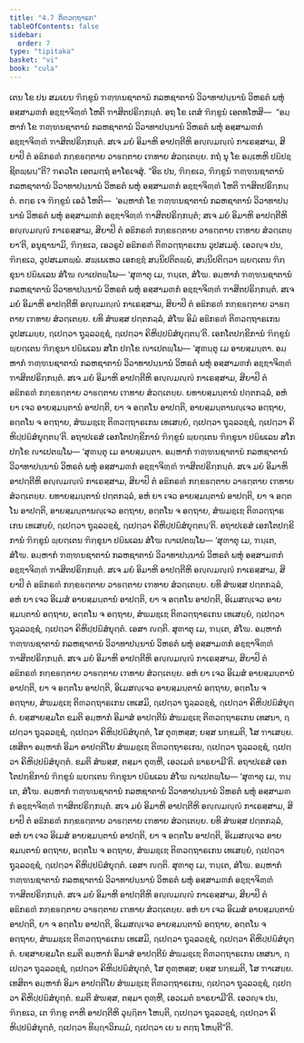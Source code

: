 ```yaml
---
title: "4.7 ຕິຓວຕ຺ຖາຣກ"
tableOfContents: false
sidebar:
  order: 7
type: "tipitaka"
basket: "vi"
book: "cula"
---
```



<DynamicBreadcrumb />

<Division number="212" book="cula">

<Paragraph number="871" book="cula">
ເຕນ ໂຂ ປນ ສມເຍນ ຠິກ຺ຂູນໍ ຠຓ຺ຑນຊາຕານໍ ກລຫຊາຕານໍ ວິວາທາປນ຺ນານໍ ວິຫຣຕໍ ພຫຸໍ ອສ຺ສາມຓກໍ ອຊ຺ຌາຈິຓ຺ຓໍ ໂຫຕິ ຠາສິຕປຣິກ຺ກນ຺ຕໍ. ອຖ ໂຂ ເຕສໍ ຠິກ຺ຂູນໍ ເອຕທໂຫສິ—  “ອມ຺ຫາກໍ ໂຂ ຠຓ຺ຑນຊາຕານໍ ກລຫຊາຕານໍ ວິວາທາປນ຺ນານໍ ວິຫຣຕໍ ພຫຸໍ ອສ຺ສາມຓກໍ ອຊ຺ຌາຈິຓ຺ຓໍ ຠາສິຕປຣິກ຺ກນ຺ຕໍ. ສເຈ ມຍໍ ອິມາຫິ ອາປຕ຺ຕີຫິ ອຎ຺ຎມຎ຺ຎໍ ກາເຣສ຺ສາມ, ສິຍາປິ ຕໍ ອຘິກຣຓໍ ກກ຺ຂຬຕ຺ຕາຍ ວາຬຕ຺ຕາຍ ເຠທາຍ ສໍວຕ຺ເຕຍ຺ຍ. ກຖໍ ນຸ ໂຂ ອມ຺ເຫຫິ ປຏິປຊ຺ຊິຕພ຺ພນ຺”ຕິ? ຠຄວໂຕ ເອຕມຕ຺ຖໍ ອາໂຣເຈສຸໍ.
</Paragraph>

<Paragraph number="872" book="cula">
“ອິຘ ປນ, ຠິກ຺ຂເວ, ຠິກ຺ຂູນໍ ຠຓ຺ຑນຊາຕານໍ ກລຫຊາຕານໍ ວິວາທາປນ຺ນານໍ ວິຫຣຕໍ ພຫຸໍ ອສ຺ສາມຓກໍ ອຊ຺ຌາຈິຓ຺ຓໍ ໂຫຕິ ຠາສິຕປຣິກ຺ກນ຺ຕໍ. ຕຕ຺ຣ ເຈ ຠິກ຺ຂູນໍ ເອວໍ ໂຫຕິ—  ‘ອມ຺ຫາກໍ ໂຂ ຠຓ຺ຑນຊາຕານໍ ກລຫຊາຕານໍ ວິວາທາປນ຺ນານໍ ວິຫຣຕໍ ພຫຸໍ ອສ຺ສາມຓກໍ ອຊ຺ຌາຈິຓ຺ຓໍ ຠາສິຕປຣິກ຺ກນ຺ຕໍ; ສເຈ ມຍໍ ອິມາຫິ ອາປຕ຺ຕີຫິ ອຎ຺ຎມຎ຺ຎໍ ກາເຣສ຺ສາມ, ສິຍາປິ ຕໍ ອຘິກຣຓໍ ກກ຺ຂຬຕ຺ຕາຍ ວາຬຕ຺ຕາຍ ເຠທາຍ ສໍວຕ຺ເຕຍ຺ຍາ’ຕິ, ອນຸຊານາມິ, ຠິກ຺ຂເວ, ເອວຣູປໍ ອຘິກຣຓໍ ຕິຓວຕ຺ຖາຣເກນ ວູປສເມຕຸໍ. ເອວຎ຺ຈ ປນ, ຠິກ຺ຂເວ, ວູປສເມຕພ຺ພໍ. ສພ຺ເພເຫວ ເອກຊ຺ຌໍ ສນ຺ນິປຕິຕພ຺ພໍ, ສນ຺ນິປຕິຕ຺ວາ ພ຺ຍຕ຺ເຕນ ຠິກ຺ຂຸນາ ປຏິພເລນ ສໍໂຆ ຎາເປຕພ຺ໂພ—
</Paragraph>

<Paragraph number="873" book="cula">
‘ສຸຓາຕຸ ເມ, ຠນ຺ເຕ, ສໍໂຆ. ອມ຺ຫາກໍ ຠຓ຺ຑນຊາຕານໍ ກລຫຊາຕານໍ ວິວາທາປນ຺ນານໍ ວິຫຣຕໍ ພຫຸໍ ອສ຺ສາມຓກໍ ອຊ຺ຌາຈິຓ຺ຓໍ ຠາສິຕປຣິກ຺ກນ຺ຕໍ. ສເຈ ມຍໍ ອິມາຫິ ອາປຕ຺ຕີຫິ ອຎ຺ຎມຎ຺ຎໍ ກາເຣສ຺ສາມ, ສິຍາປິ ຕໍ ອຘິກຣຓໍ ກກ຺ຂຬຕ຺ຕາຍ ວາຬຕ຺ຕາຍ ເຠທາຍ ສໍວຕ຺ເຕຍ຺ຍ. ຍທິ ສໍຆສ຺ສ ປຕ຺ຕກລ຺ລໍ, ສໍໂຆ ອິມໍ ອຘິກຣຓໍ ຕິຓວຕ຺ຖາຣເກນ ວູປສເມຍ຺ຍ, ຐເປຕ຺ວາ ຖຸລ຺ລວຊ຺ຊໍ, ຐເປຕ຺ວາ ຄິຫິປ຺ປຏິສໍຍຸຕ຺ຕນ຺’ຕິ. ເອກໂຕປກ຺ຂິການໍ ຠິກ຺ຂູນໍ ພ຺ຍຕ຺ເຕນ ຠິກ຺ຂຸນາ ປຏິພເລນ ສໂກ ປກ຺ໂຂ ຎາເປຕພ຺ໂພ—
</Paragraph>

<Paragraph number="874" book="cula">
‘ສຸຓນ຺ຕຸ ເມ ອາຍສ຺ມນ຺ຕາ. ອມ຺ຫາກໍ ຠຓ຺ຑນຊາຕານໍ ກລຫຊາຕານໍ ວິວາທາປນ຺ນານໍ ວິຫຣຕໍ ພຫຸໍ ອສ຺ສາມຓກໍ ອຊ຺ຌາຈິຓ຺ຓໍ ຠາສິຕປຣິກ຺ກນ຺ຕໍ. ສເຈ ມຍໍ ອິມາຫິ ອາປຕ຺ຕີຫິ ອຎ຺ຎມຎ຺ຎໍ ກາເຣສ຺ສາມ, ສິຍາປິ ຕໍ ອຘິກຣຓໍ ກກ຺ຂຬຕ຺ຕາຍ ວາຬຕ຺ຕາຍ ເຠທາຍ ສໍວຕ຺ເຕຍ຺ຍ. ຍທາຍສ຺ມນ຺ຕານໍ ປຕ຺ຕກລ຺ລໍ, ອຫໍ ຍາ ເຈວ ອາຍສ຺ມນ຺ຕານໍ ອາປຕ຺ຕິ, ຍາ ຈ ອຕ຺ຕໂນ ອາປຕ຺ຕິ, ອາຍສ຺ມນ຺ຕານຎ຺ເຈວ ອຕ຺ຖາຍ, ອຕ຺ຕໂນ ຈ ອຕ຺ຖາຍ, ສໍຆມຊ຺ເຌ ຕິຓວຕ຺ຖາຣເກນ ເທເສຍ຺ຍໍ, ຐເປຕ຺ວາ ຖຸລ຺ລວຊ຺ຊໍ, ຐເປຕ຺ວາ ຄິຫິປ຺ປຏິສໍຍຸຕ຺ຕນ຺’ຕິ.
</Paragraph>

<Paragraph number="875" book="cula">
ອຖາປເຣສໍ ເອກໂຕປກ຺ຂິການໍ ຠິກ຺ຂູນໍ ພ຺ຍຕ຺ເຕນ ຠິກ຺ຂຸນາ ປຏິພເລນ ສໂກ ປກ຺ໂຂ ຎາເປຕພ຺ໂພ—
</Paragraph>

<Paragraph number="876" book="cula">
‘ສຸຓນ຺ຕຸ ເມ ອາຍສ຺ມນ຺ຕາ. ອມ຺ຫາກໍ ຠຓ຺ຑນຊາຕານໍ ກລຫຊາຕານໍ ວິວາທາປນ຺ນານໍ ວິຫຣຕໍ ພຫຸໍ ອສ຺ສາມຓກໍ ອຊ຺ຌາຈິຓ຺ຓໍ ຠາສິຕປຣິກ຺ກນ຺ຕໍ. ສເຈ ມຍໍ ອິມາຫິ ອາປຕ຺ຕີຫິ ອຎ຺ຎມຎ຺ຎໍ ກາເຣສ຺ສາມ, ສິຍາປິ ຕໍ ອຘິກຣຓໍ ກກ຺ຂຬຕ຺ຕາຍ ວາຬຕ຺ຕາຍ ເຠທາຍ ສໍວຕ຺ເຕຍ຺ຍ. ຍທາຍສ຺ມນ຺ຕານໍ ປຕ຺ຕກລ຺ລໍ, ອຫໍ ຍາ ເຈວ ອາຍສ຺ມນ຺ຕານໍ ອາປຕ຺ຕິ, ຍາ ຈ ອຕ຺ຕໂນ ອາປຕ຺ຕິ, ອາຍສ຺ມນ຺ຕານຎ຺ເຈວ ອຕ຺ຖາຍ, ອຕ຺ຕໂນ ຈ ອຕ຺ຖາຍ, ສໍຆມຊ຺ເຌ ຕິຓວຕ຺ຖາຣເກນ ເທເສຍ຺ຍໍ, ຐເປຕ຺ວາ ຖຸລ຺ລວຊ຺ຊໍ, ຐເປຕ຺ວາ ຄິຫິປ຺ປຏິສໍຍຸຕ຺ຕນ຺’ຕິ.
</Paragraph>

</Division>
<Division number="213" book="cula">

<Paragraph number="877" book="cula">
ອຖາປເຣສໍ ເອກໂຕປກ຺ຂິການໍ ຠິກ຺ຂູນໍ ພ຺ຍຕ຺ເຕນ ຠິກ຺ຂຸນາ ປຏິພເລນ ສໍໂຆ ຎາເປຕພ຺ໂພ—
</Paragraph>

<Paragraph number="878" book="cula">
‘ສຸຓາຕຸ ເມ, ຠນ຺ເຕ, ສໍໂຆ. ອມ຺ຫາກໍ ຠຓ຺ຑນຊາຕານໍ ກລຫຊາຕານໍ ວິວາທາປນ຺ນານໍ ວິຫຣຕໍ ພຫຸໍ ອສ຺ສາມຓກໍ ອຊ຺ຌາຈິຓ຺ຓໍ ຠາສິຕປຣິກ຺ກນ຺ຕໍ. ສເຈ ມຍໍ ອິມາຫິ ອາປຕ຺ຕີຫິ ອຎ຺ຎມຎ຺ຎໍ ກາເຣສ຺ສາມ, ສິຍາປິ ຕໍ ອຘິກຣຓໍ ກກ຺ຂຬຕ຺ຕາຍ ວາຬຕ຺ຕາຍ ເຠທາຍ ສໍວຕ຺ເຕຍ຺ຍ. ຍທິ ສໍຆສ຺ສ ປຕ຺ຕກລ຺ລໍ, ອຫໍ ຍາ ເຈວ ອິເມສໍ ອາຍສ຺ມນ຺ຕານໍ ອາປຕ຺ຕິ, ຍາ ຈ ອຕ຺ຕໂນ ອາປຕ຺ຕິ, ອິເມສຎ຺ເຈວ ອາຍສ຺ມນ຺ຕານໍ ອຕ຺ຖາຍ, ອຕ຺ຕໂນ ຈ ອຕ຺ຖາຍ, ສໍຆມຊ຺ເຌ ຕິຓວຕ຺ຖາຣເກນ ເທເສຍ຺ຍໍ, ຐເປຕ຺ວາ ຖຸລ຺ລວຊ຺ຊໍ, ຐເປຕ຺ວາ ຄິຫິປ຺ປຏິສໍຍຸຕ຺ຕໍ. ເອສາ ຎຕ຺ຕິ.
</Paragraph>

<Paragraph number="879" book="cula">
ສຸຓາຕຸ ເມ, ຠນ຺ເຕ, ສໍໂຆ. ອມ຺ຫາກໍ ຠຓ຺ຑນຊາຕານໍ ກລຫຊາຕານໍ ວິວາທາປນ຺ນານໍ ວິຫຣຕໍ ພຫຸໍ ອສ຺ສາມຓກໍ ອຊ຺ຌາຈິຓ຺ຓໍ ຠາສິຕປຣິກ຺ກນ຺ຕໍ. ສເຈ ມຍໍ ອິມາຫິ ອາປຕ຺ຕີຫິ ອຎ຺ຎມຎ຺ຎໍ ກາເຣສ຺ສາມ, ສິຍາປິ ຕໍ ອຘິກຣຓໍ ກກ຺ຂຬຕ຺ຕາຍ ວາຬຕ຺ຕາຍ ເຠທາຍ ສໍວຕ຺ເຕຍ຺ຍ. ອຫໍ ຍາ ເຈວ ອິເມສໍ ອາຍສ຺ມນ຺ຕານໍ ອາປຕ຺ຕິ, ຍາ ຈ ອຕ຺ຕໂນ ອາປຕ຺ຕິ, ອິເມສຎ຺ເຈວ ອາຍສ຺ມນ຺ຕານໍ ອຕ຺ຖາຍ, ອຕ຺ຕໂນ ຈ ອຕ຺ຖາຍ, ສໍຆມຊ຺ເຌ ຕິຓວຕ຺ຖາຣເກນ ເທເສມິ, ຐເປຕ຺ວາ ຖຸລ຺ລວຊ຺ຊໍ, ຐເປຕ຺ວາ ຄິຫິປ຺ປຏິສໍຍຸຕ຺ຕໍ. ຍສ຺ສາຍສ຺ມໂຕ ຂມຕິ ອມ຺ຫາກໍ ອິມາສໍ ອາປຕ຺ຕີນໍ ສໍຆມຊ຺ເຌ ຕິຓວຕ຺ຖາຣເກນ ເທສນາ, ຐເປຕ຺ວາ ຖຸລ຺ລວຊ຺ຊໍ, ຐເປຕ຺ວາ ຄິຫິປ຺ປຏິສໍຍຸຕ຺ຕໍ, ໂສ ຕຸຓ຺ຫສ຺ສ; ຍສ຺ສ ນກ຺ຂມຕິ, ໂສ ຠາເສຍ຺ຍ.
</Paragraph>

<Paragraph number="880" book="cula">
ເທສິຕາ ອມ຺ຫາກໍ ອິມາ ອາປຕ຺ຕິໂຍ ສໍຆມຊ຺ເຌ ຕິຓວຕ຺ຖາຣເກນ, ຐເປຕ຺ວາ ຖຸລ຺ລວຊ຺ຊໍ, ຐເປຕ຺ວາ ຄິຫິປ຺ປຏິສໍຍຸຕ຺ຕໍ. ຂມຕິ ສໍຆສ຺ສ, ຕສ຺ມາ ຕຸຓ຺ຫີ, ເອວເມຕໍ ຘາຣຍາມີ’ຕິ.
</Paragraph>

</Division>
<Division number="214" book="cula">

<Paragraph number="881" book="cula">
ອຖາປເຣສໍ ເອກໂຕປກ຺ຂິການໍ ຠິກ຺ຂູນໍ ພ຺ຍຕ຺ເຕນ ຠິກ຺ຂຸນາ ປຏິພເລນ ສໍໂຆ ຎາເປຕພ຺ໂພ—
</Paragraph>

<Paragraph number="882" book="cula">
‘ສຸຓາຕຸ ເມ, ຠນ຺ເຕ, ສໍໂຆ. ອມ຺ຫາກໍ ຠຓ຺ຑນຊາຕານໍ ກລຫຊາຕານໍ ວິວາທາປນ຺ນານໍ ວິຫຣຕໍ ພຫຸໍ ອສ຺ສາມຓກໍ ອຊ຺ຌາຈິຓ຺ຓໍ ຠາສິຕປຣິກ຺ກນ຺ຕໍ. ສເຈ ມຍໍ ອິມາຫິ ອາປຕ຺ຕີຫິ ອຎ຺ຎມຎ຺ຎໍ ກາເຣສ຺ສາມ, ສິຍາປິ ຕໍ ອຘິກຣຓໍ ກກ຺ຂຬຕ຺ຕາຍ ວາຬຕ຺ຕາຍ ເຠທາຍ ສໍວຕ຺ເຕຍ຺ຍ. ຍທິ ສໍຆສ຺ສ ປຕ຺ຕກລ຺ລໍ, ອຫໍ ຍາ ເຈວ ອິເມສໍ ອາຍສ຺ມນ຺ຕານໍ ອາປຕ຺ຕິ, ຍາ ຈ ອຕ຺ຕໂນ ອາປຕ຺ຕິ, ອິເມສຎ຺ເຈວ ອາຍສ຺ມນ຺ຕານໍ ອຕ຺ຖາຍ, ອຕ຺ຕໂນ ຈ ອຕ຺ຖາຍ, ສໍຆມຊ຺ເຌ ຕິຓວຕ຺ຖາຣເກນ ເທເສຍ຺ຍໍ, ຐເປຕ຺ວາ ຖຸລ຺ລວຊ຺ຊໍ, ຐເປຕ຺ວາ ຄິຫິປ຺ປຏິສໍຍຸຕ຺ຕໍ. ເອສາ ຎຕ຺ຕິ.
</Paragraph>

<Paragraph number="883" book="cula">
ສຸຓາຕຸ ເມ, ຠນ຺ເຕ, ສໍໂຆ. ອມ຺ຫາກໍ ຠຓ຺ຑນຊາຕານໍ ກລຫຊາຕານໍ ວິວາທາປນ຺ນານໍ ວິຫຣຕໍ ພຫຸໍ ອສ຺ສາມຓກໍ ອຊ຺ຌາຈິຓ຺ຓໍ ຠາສິຕປຣິກ຺ກນ຺ຕໍ. ສເຈ ມຍໍ ອິມາຫິ ອາປຕ຺ຕີຫິ ອຎ຺ຎມຎ຺ຎໍ ກາເຣສ຺ສາມ, ສິຍາປິ ຕໍ ອຘິກຣຓໍ ກກ຺ຂຬຕ຺ຕາຍ ວາຬຕ຺ຕາຍ ເຠທາຍ ສໍວຕ຺ເຕຍ຺ຍ. ອຫໍ ຍາ ເຈວ ອິເມສໍ ອາຍສ຺ມນ຺ຕານໍ ອາປຕ຺ຕິ, ຍາ ຈ ອຕ຺ຕໂນ ອາປຕ຺ຕິ, ອິເມສຎ຺ເຈວ ອາຍສ຺ມນ຺ຕານໍ ອຕ຺ຖາຍ, ອຕ຺ຕໂນ ຈ ອຕ຺ຖາຍ, ສໍຆມຊ຺ເຌ ຕິຓວຕ຺ຖາຣເກນ ເທເສມິ, ຐເປຕ຺ວາ ຖຸລ຺ລວຊ຺ຊໍ, ຐເປຕ຺ວາ ຄິຫິປ຺ປຏິສໍຍຸຕ຺ຕໍ. ຍສ຺ສາຍສ຺ມໂຕ ຂມຕິ ອມ຺ຫາກໍ ອິມາສໍ ອາປຕ຺ຕີນໍ ສໍຆມຊ຺ເຌ ຕິຓວຕ຺ຖາຣເກນ ເທສນາ, ຐເປຕ຺ວາ ຖຸລ຺ລວຊ຺ຊໍ, ຐເປຕ຺ວາ ຄິຫິປ຺ປຏິສໍຍຸຕ຺ຕໍ, ໂສ ຕຸຓ຺ຫສ຺ສ; ຍສ຺ສ ນກ຺ຂມຕິ, ໂສ ຠາເສຍ຺ຍ.
</Paragraph>

<Paragraph number="884" book="cula">
ເທສິຕາ ອມ຺ຫາກໍ ອິມາ ອາປຕ຺ຕິໂຍ ສໍຆມຊ຺ເຌ ຕິຓວຕ຺ຖາຣເກນ, ຐເປຕ຺ວາ ຖຸລ຺ລວຊ຺ຊໍ, ຐເປຕ຺ວາ ຄິຫິປ຺ປຏິສໍຍຸຕ຺ຕໍ. ຂມຕິ ສໍຆສ຺ສ, ຕສ຺ມາ ຕຸຓ຺ຫີ, ເອວເມຕໍ ຘາຣຍາມີ’ຕິ.
</Paragraph>

<Paragraph number="885" book="cula">
ເອວຎ຺ຈ ປນ, ຠິກ຺ຂເວ, ເຕ ຠິກ຺ຂູ ຕາຫິ ອາປຕ຺ຕີຫິ ວຸຏ຺ຐິຕາ ໂຫນ຺ຕິ, ຐເປຕ຺ວາ ຖຸລ຺ລວຊ຺ຊໍ, ຐເປຕ຺ວາ ຄິຫິປ຺ປຏິສໍຍຸຕ຺ຕໍ, ຐເປຕ຺ວາ ທິຏ຺ຐາວິກມ຺ມໍ, ຐເປຕ຺ວາ ເຍ ນ ຕຕ຺ຖ ໂຫນ຺ຕີ”ຕິ.
</Paragraph>
</Division>